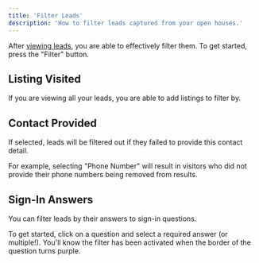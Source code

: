 ```yaml
---
title: 'Filter Leads'
description: 'How to filter leads captured from your open houses.'
---
```


After [viewing leads](/leads/view), you are able to effectively filter them. To get started, press the "Filter" button.

## Listing Visited

If you are viewing all your leads, you are able to add listings to filter by.

## Contact Provided

If selected, leads will be filtered out if they failed to provide this contact detail.

For example, selecting "Phone Number" will result in visitors who did not provide their phone numbers being removed from results.

## Sign-In Answers

You can filter leads by their answers to sign-in questions.

To get started, click on a question and select a required answer (or multiple!). You'll know the filter has been activated when the border of the question turns purple.